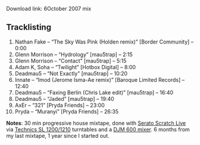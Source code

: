 
<Post title="6October 2007 mix" date="October 6, 2007">

Download link: 6October 2007 mix

## Tracklisting

1. Nathan Fake – “The Sky Was Pink (Holden remix)” [Border Community] – 0:00
2. Glenn Morrison – “Hydrology” [mau5trap] – 2:15
3. Glenn Morrison – “Contact” [mau5trap] – 5:15
4. Adam K, Soha – “Twilight” [Hotbox Digital] – 8:00
5. Deadmau5 – “Not Exactly” [mau5trap] – 10:20
6. Innate – “Imod (Jerome Isma-Ae remix)” [Baroque Limited Records] – 12:40
7. Deadmau5 – “Faxing Berlin (Chris Lake edit)” [mau5trap] – 16:40
8. Deadmau5 – “Jaded” [mau5trap] – 19:40
9. AxEr – “321” [Pryda Friends] – 23:00
10. Pryda – “Muranyi” [Pryda Friends] – 26:35

**Notes**: 30 min progressive house mixtape, done with
[Serato Scratch Live](https://serato.com/scratchlive) via
[Technics SL 1200/1210](https://en.wikipedia.org/wiki/Technics_SL-1200) turntables and a
 [DJM 600 mixer](https://en.wikipedia.org/wiki/DJM). 6 months from my last mixtape, 1 year since I
 started out.

</Post>